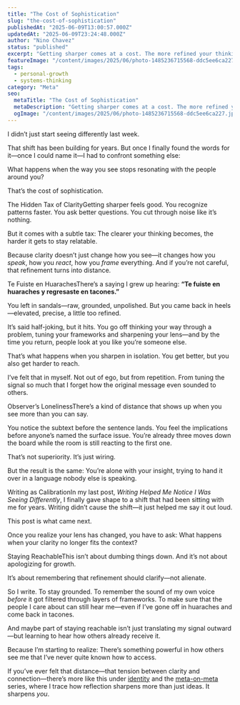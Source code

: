 ```yaml
---
title: "The Cost of Sophistication"
slug: "the-cost-of-sophistication"
publishedAt: "2025-06-09T13:00:57.000Z"
updatedAt: "2025-06-09T23:24:48.000Z"
author: "Nino Chavez"
status: "published"
excerpt: "Getting sharper comes at a cost. The more refined your thinking becomes, the more you risk drifting into isolation. This post explores the hidden tax of clarity—and what it means to stay reachable without dumbing yourself down."
featureImage: "/content/images/2025/06/photo-1485236715568-ddc5ee6ca227.jpeg"
tags:
  - personal-growth
  - systems-thinking
category: "Meta"
seo:
  metaTitle: "The Cost of Sophistication"
  metaDescription: "Getting sharper comes at a cost. The more refined your thinking becomes, the more you risk drifting into isolation. This post explores the hidden tax of clarity—and what it means to stay reachable without dumbing yourself down."
  ogImage: "/content/images/2025/06/photo-1485236715568-ddc5ee6ca227.jpeg"
---
```

I didn’t just start seeing differently last week.

That shift has been building for years.
But once I finally found the words for it—once I could name it—I had to confront something else:

What happens when the way you see stops resonating with the people around you?

That’s the cost of sophistication.

The Hidden Tax of ClarityGetting sharper feels good.
You recognize patterns faster. You ask better questions. You cut through noise like it’s nothing.

But it comes with a subtle tax:
The clearer your thinking becomes, the harder it gets to stay relatable.

Because clarity doesn’t just change how you see—it changes how you *speak*, how you *react*, how you *frame* everything.
And if you’re not careful, that refinement turns into distance.

Te Fuiste en HuarachesThere’s a saying I grew up hearing:
**“Te fuiste en huaraches y regresaste en tacones.”**

You left in sandals—raw, grounded, unpolished.
But you came back in heels—elevated, precise, a little too refined.

It’s said half-joking, but it hits.
You go off thinking your way through a problem, tuning your frameworks and sharpening your lens—and by the time you return, people look at you like you’re someone else.

That’s what happens when you sharpen in isolation.
You get better, but you also get harder to reach.

I’ve felt that in myself.
Not out of ego, but from repetition. From tuning the signal so much that I forget how the original message even sounded to others.

Observer’s LonelinessThere’s a kind of distance that shows up when you see more than you can say.

You notice the subtext before the sentence lands.
You feel the implications before anyone’s named the surface issue.
You’re already three moves down the board while the room is still reacting to the first one.

That’s not superiority. It’s just wiring.

But the result is the same:
You’re alone with your insight, trying to hand it over in a language nobody else is speaking.

Writing as CalibrationIn my last post, *Writing Helped Me Notice I Was Seeing Differently*, I finally gave shape to a shift that had been sitting with me for years. Writing didn’t cause the shift—it just helped me say it out loud.

This post is what came next.

Once you realize your lens has changed, you have to ask:
What happens when your clarity no longer fits the context?

Staying ReachableThis isn’t about dumbing things down.
And it’s not about apologizing for growth.

It’s about remembering that refinement should clarify—not alienate.

So I write.
To stay grounded.
To remember the sound of my own voice *before* it got filtered through layers of frameworks.
To make sure that the people I care about can still hear me—even if I’ve gone off in huaraches and come back in tacones.

And maybe part of staying reachable isn’t just translating my signal outward—but learning to hear how others already receive it.

Because I’m starting to realize:
There’s something powerful in how others see me that I’ve never quite known how to access.

If you’ve ever felt that distance—that tension between clarity and connection—there’s more like this under [identity](/tag/identity/) and the [meta-on-meta](/tag/meta-on-meta/) series, where I trace how reflection sharpens more than just ideas. It sharpens *you*.
